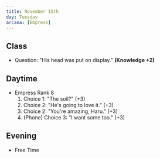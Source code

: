 ```yaml
---
title: November 15th
day: Tuesday
arcana: [Empress]
---
```


## Class
- Question: "His head was put on display." **(Knowledge +2)**

## Daytime
- Empress Rank 8
    1. Choice 1: "The soil?" (+3)
    1. Choice 2: "He's going to love it." (+3)
    1. Choice 2: "You're amazing, Haru." (+3)
    1. (Phone) Choice 3: "I want some too." (+3)

## Evening
- Free Time